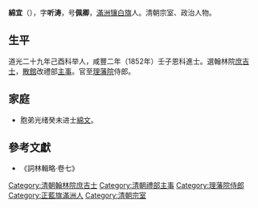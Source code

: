 {{Hatnote|这是[[满族人名|满族人名]]，只称名而不与姓氏连用，其姓氏为[[爱新觉罗氏|爱新觉罗]]。}}
{{明清人物信息框
| 姓名 = 愛新覺羅·綿宜
| 原名 = 
| 圖片名稱= 
| 圖片大小 = 220px
| 圖片說明 = 
| 最高職務 = 理藩院侍郎
| 國家 = 大清
| 爵位 =
| 籍貫 = 
| 族裔 = 滿洲
| 旗籍 = [[滿洲|滿洲]][[正藍旗|正藍旗]]
| 字號 = 字听涛，号佩卿
| 室名 = 
| 諡號 = 
| 出生日期 = 1827年
| 出生地點 = 
| 逝世日期 = 1898年
| 逝世地點 = 
| 墓葬 =
| 配偶 =那拉氏延升之女
| 親屬 = 
| 出身 = 
*咸豐二年壬子恩科進士出身
| 經歷 = 
| 著作 =
}}

'''綿宜'''（{{bd|1827年||1898年||M}}），字'''听涛'''，号'''佩卿'''，[[滿洲|滿洲]][[镶白旗|镶白旗]]人。清朝宗室、政治人物。

==生平==
道光二十九年己酉科举人，咸豐二年（1852年）壬子恩科進士。選翰林院[[庶吉士|庶吉士]]，[[散館|散館]]改禮部[[主事|主事]]。官至[[理藩院|理藩院]]侍郎。

==家庭==
*胞弟光绪癸未进士[[綿文|綿文]]。

==參考文獻==
*《詞林輯略·卷七》

{{咸豐二年壬子恩科殿試金榜}}
{{DEFAULTSORT:M}}

[[Category:清朝翰林院庶吉士|Category:清朝翰林院庶吉士]]
[[Category:清朝禮部主事|Category:清朝禮部主事]]
[[Category:理藩院侍郎|Category:理藩院侍郎]]
[[Category:正藍旗滿洲人|Category:正藍旗滿洲人]]
[[Category:清朝宗室|Category:清朝宗室]]